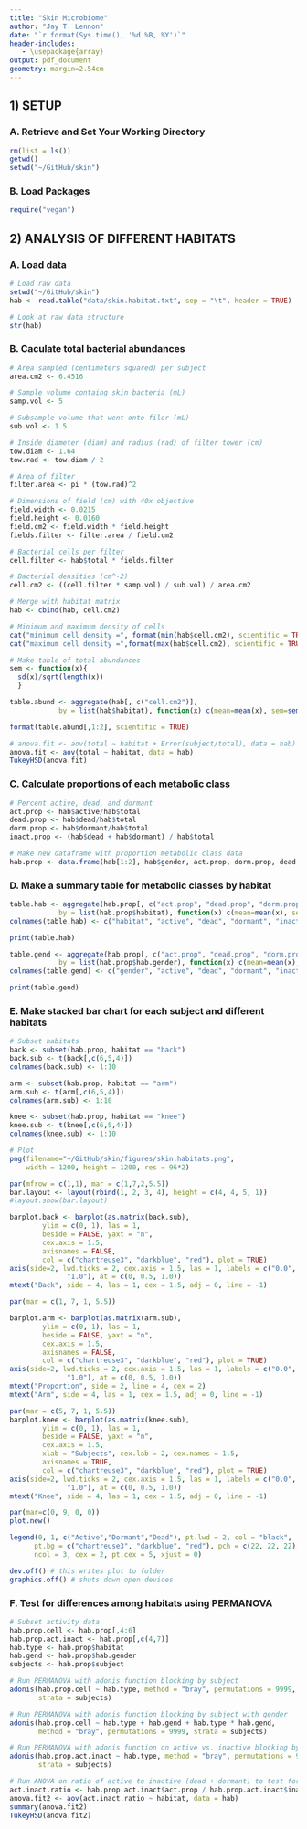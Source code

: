 ```yaml
---
title: "Skin Microbiome"
author: "Jay T. Lennon"
date: "`r format(Sys.time(), '%d %B, %Y')`"
header-includes:
   - \usepackage{array}
output: pdf_document
geometry: margin=2.54cm
---
```


## 1) SETUP
### A. Retrieve and Set Your Working Directory

```r
rm(list = ls())
getwd()
setwd("~/GitHub/skin")
```

### B. Load Packages 
```r
require("vegan")
```

## 2) ANALYSIS OF DIFFERENT HABITATS

### A. Load data
```r
# Load raw data
setwd("~/GitHub/skin")
hab <- read.table("data/skin.habitat.txt", sep = "\t", header = TRUE)

# Look at raw data structure
str(hab)
```

### B. Caculate total bacterial abundances
```r
# Area sampled (centimeters squared) per subject
area.cm2 <- 6.4516 

# Sample volume containg skin bacteria (mL)
samp.vol <- 5

# Subsample volume that went onto filer (mL)
sub.vol <- 1.5

# Inside diameter (diam) and radius (rad) of filter tower (cm)
tow.diam <- 1.64
tow.rad <- tow.diam / 2

# Area of filter
filter.area <- pi * (tow.rad)^2

# Dimensions of field (cm) with 40x objective
field.width <- 0.0215
field.height <- 0.0160
field.cm2 <- field.width * field.height
fields.filter <- filter.area / field.cm2

# Bacterial cells per filter
cell.filter <- hab$total * fields.filter

# Bacterial densities (cm^-2)
cell.cm2 <- ((cell.filter * samp.vol) / sub.vol) / area.cm2

# Merge with habitat matrix
hab <- cbind(hab, cell.cm2)

# Minimum and maximum density of cells
cat("minimum cell density =", format(min(hab$cell.cm2), scientific = TRUE), "per cm2")
cat("maximum cell density =",format(max(hab$cell.cm2), scientific = TRUE), "per cm2")

# Make table of total abundances
sem <- function(x){
  sd(x)/sqrt(length(x))
  }

table.abund <- aggregate(hab[, c("cell.cm2")], 
            by = list(hab$habitat), function(x) c(mean=mean(x), sem=sem(x)))

format(table.abund[,1:2], scientific = TRUE)

# anova.fit <- aov(total ~ habitat + Error(subject/total), data = hab)
anova.fit <- aov(total ~ habitat, data = hab)
TukeyHSD(anova.fit)
```

### C. Calculate proportions of each metabolic class
```r
# Percent active, dead, and dormant
act.prop <- hab$active/hab$total
dead.prop <- hab$dead/hab$total 
dorm.prop <- hab$dormant/hab$total 
inact.prop <- (hab$dead + hab$dormant) / hab$total 

# Make new dataframe with proportion metabolic class data
hab.prop <- data.frame(hab[1:2], hab$gender, act.prop, dorm.prop, dead.prop, inact.prop)
```

### D. Make a summary table for metabolic classes by habitat
```r
table.hab <- aggregate(hab.prop[, c("act.prop", "dead.prop", "dorm.prop", "inact.prop")], 
            by = list(hab.prop$habitat), function(x) c(mean=mean(x), sem=sem(x)))
colnames(table.hab) <- c("habitat", "active", "dead", "dormant", "inactive")

print(table.hab)

table.gend <- aggregate(hab.prop[, c("act.prop", "dead.prop", "dorm.prop", "inact.prop")], 
            by = list(hab.prop$hab.gender), function(x) c(mean=mean(x), sem=sem(x)))
colnames(table.gend) <- c("gender", "active", "dead", "dormant", "inactive")

print(table.gend)
```

### E. Make stacked bar chart for each subject and different habitats
```r
# Subset habitats
back <- subset(hab.prop, habitat == "back")
back.sub <- t(back[,c(6,5,4)])
colnames(back.sub) <- 1:10

arm <- subset(hab.prop, habitat == "arm")
arm.sub <- t(arm[,c(6,5,4)])
colnames(arm.sub) <- 1:10

knee <- subset(hab.prop, habitat == "knee")
knee.sub <- t(knee[,c(6,5,4)])
colnames(knee.sub) <- 1:10

# Plot
png(filename="~/GitHub/skin/figures/skin.habitats.png",
    width = 1200, height = 1200, res = 96*2)

par(mfrow = c(1,1), mar = c(1,7,2,5.5))
bar.layout <- layout(rbind(1, 2, 3, 4), height = c(4, 4, 5, 1)) 
#layout.show(bar.layout)

barplot.back <- barplot(as.matrix(back.sub),
        ylim = c(0, 1), las = 1,
        beside = FALSE, yaxt = "n",
        cex.axis = 1.5,
        axisnames = FALSE,
        col = c("chartreuse3", "darkblue", "red"), plot = TRUE)
axis(side=2, lwd.ticks = 2, cex.axis = 1.5, las = 1, labels = c("0.0", "0.5",
              "1.0"), at = c(0, 0.5, 1.0))
mtext("Back", side = 4, las = 1, cex = 1.5, adj = 0, line = -1)

par(mar = c(1, 7, 1, 5.5))

barplot.arm <- barplot(as.matrix(arm.sub),
        ylim = c(0, 1), las = 1,
        beside = FALSE, yaxt = "n",
        cex.axis = 1.5,
        axisnames = FALSE,
        col = c("chartreuse3", "darkblue", "red"), plot = TRUE)
axis(side=2, lwd.ticks = 2, cex.axis = 1.5, las = 1, labels = c("0.0", "0.5",
              "1.0"), at = c(0, 0.5, 1.0))
mtext("Proportion", side = 2, line = 4, cex = 2)
mtext("Arm", side = 4, las = 1, cex = 1.5, adj = 0, line = -1)

par(mar = c(5, 7, 1, 5.5))
barplot.knee <- barplot(as.matrix(knee.sub),
        ylim = c(0, 1), las = 1,
        beside = FALSE, yaxt = "n",
        cex.axis = 1.5,
        xlab = "Subjects", cex.lab = 2, cex.names = 1.5,
        axisnames = TRUE, 
        col = c("chartreuse3", "darkblue", "red"), plot = TRUE)
axis(side=2, lwd.ticks = 2, cex.axis = 1.5, las = 1, labels = c("0.0", "0.5",
              "1.0"), at = c(0, 0.5, 1.0))
mtext("Knee", side = 4, las = 1, cex = 1.5, adj = 0, line = -1)

par(mar=c(0, 9, 0, 0))
plot.new()

legend(0, 1, c("Active","Dormant","Dead"), pt.lwd = 2, col = "black", 
      pt.bg = c("chartreuse3", "darkblue", "red"), pch = c(22, 22, 22), bty='n',
      ncol = 3, cex = 2, pt.cex = 5, xjust = 0)

dev.off() # this writes plot to folder
graphics.off() # shuts down open devices
```

### F. Test for differences among habitats using PERMANOVA
```r
# Subset activity data
hab.prop.cell <- hab.prop[,4:6]
hab.prop.act.inact <- hab.prop[,c(4,7)]
hab.type <- hab.prop$habitat
hab.gend <- hab.prop$hab.gender
subjects <- hab.prop$subject

# Run PERMANOVA with adonis function blocking by subject
adonis(hab.prop.cell ~ hab.type, method = "bray", permutations = 9999, 
       strata = subjects) 

# Run PERMANOVA with adonis function blocking by subject with gender
adonis(hab.prop.cell ~ hab.type + hab.gend + hab.type * hab.gend, 
       method = "bray", permutations = 9999, strata = subjects) 

# Run PERMANOVA with adonis function on active vs. inactive blocking by subject
adonis(hab.prop.act.inact ~ hab.type, method = "bray", permutations = 9999, 
       strata = subjects) 

# Run ANOVA on ratio of active to inactive (dead + dormant) to test for habitat
act.inact.ratio <- hab.prop.act.inact$act.prop / hab.prop.act.inact$inact.prop
anova.fit2 <- aov(act.inact.ratio ~ habitat, data = hab)
summary(anova.fit2)
TukeyHSD(anova.fit2)
```